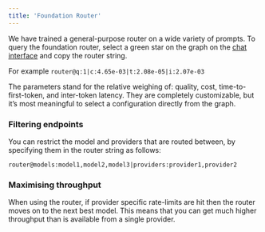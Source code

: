 ```yaml
---
title: 'Foundation Router'
---
```


We have trained a general-purpose router on a wide variety of prompts. 
To query the foundation router, select a green star on the graph on the 
[chat interface](https://unify.ai/chat) and copy the router string.

For example `router@q:1|c:4.65e-03|t:2.08e-05|i:2.07e-03`

The parameters stand for the relative weighing of: quality, cost, time-to-first-token, 
and inter-token latency. They are completely customizable, but it’s most meaningful to 
select a configuration directly from the graph.


### Filtering endpoints

You can restrict the model and providers that are routed between, by specifying them in 
the router string as follows: 

`router@models:model1,model2,model3|providers:provider1,provider2`


### Maximising throughput

When using the router, if provider specific rate-limits are hit then the router moves on 
to the next best model. This means that you can get much higher throughput than is 
available from a single provider.
